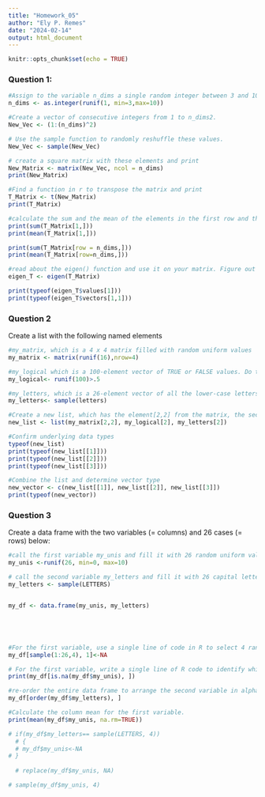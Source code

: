 ```yaml
---
title: "Homework_05"
author: "Ely P. Remes"
date: "2024-02-14"
output: html_document
---
```


```r
knitr::opts_chunk$set(echo = TRUE)
```


### Question 1:   
```r
#Assign to the variable n_dims a single random integer between 3 and 10.
n_dims <- as.integer(runif(1, min=3,max=10))

#Create a vector of consecutive integers from 1 to n_dims2.
New_Vec <- (1:(n_dims)^2)

# Use the sample function to randomly reshuffle these values.
New_Vec <- sample(New_Vec)

# create a square matrix with these elements and print
New_Matrix <- matrix(New_Vec, ncol = n_dims)
print(New_Matrix)

#Find a function in r to transpose the matrix and print
T_Matrix <- t(New_Matrix)
print(T_Matrix)

#calculate the sum and the mean of the elements in the first row and then the last row.
print(sum(T_Matrix[1,]))
print(mean(T_Matrix[1,]))

print(sum(T_Matrix[row = n_dims,]))
print(mean(T_Matrix[row=n_dims,]))

#read about the eigen() function and use it on your matrix. Figure out the type of values.
eigen_T <- eigen(T_Matrix)

print(typeof(eigen_T$values[1]))
print(typeof(eigen_T$vectors[1,1]))

```
### Question 2

Create a list with the following named elements
```r
#my_matrix, which is a 4 x 4 matrix filled with random uniform values
my_matrix <- matrix(runif(16),nrow=4)

#my_logical which is a 100-element vector of TRUE or FALSE values. Do this efficiently by setting up a vector of random values and then applying an inequality to it.
my_logical<- runif(100)>.5 

#my_letters, which is a 26-element vector of all the lower-case letters in random order.
my_letters<- sample(letters) 

#Create a new list, which has the element[2,2] from the matrix, the second element of the logical vector, and the second element of the letters vector.
new_list <- list(my_matrix[2,2], my_logical[2], my_letters[2])

#Confirm underlying data types
typeof(new_list)
print(typeof(new_list[[1]]))
print(typeof(new_list[[2]]))
print(typeof(new_list[[3]]))

#Combine the list and determine vector type 
new_vector <- c(new_list[[1]], new_list[[2]], new_list[[3]])
print(typeof(new_vector))
```

### Question 3
Create a data frame with the two variables (= columns) and 26 cases (= rows) below:
```r

#call the first variable my_unis and fill it with 26 random uniform values from 0 to 10
my_unis <-runif(26, min=0, max=10)

# call the second variable my_letters and fill it with 26 capital letters in random order
my_letters <- sample(LETTERS)


my_df <- data.frame(my_unis, my_letters)





#For the first variable, use a single line of code in R to select 4 random rows and replace the numerical values in those rows with NA
my_df[sample(1:26,4), 1]<-NA

# For the first variable, write a single line of R code to identify which rows have the missing values.
print(my_df[is.na(my_df$my_unis), ])

#re-order the entire data frame to arrange the second variable in alphabetical order
my_df[order(my_df$my_letters), ]

#Calculate the column mean for the first variable.
print(mean(my_df$my_unis, na.rm=TRUE))

```
```r
# if(my_df$my_letters== sample(LETTERS, 4))
  # {
  # my_df$my_unis<-NA
# }
  
  # replace(my_df$my_unis, NA)

# sample(my_df$my_unis, 4)
```
